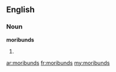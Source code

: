 ==English==

===Noun===
'''moribunds'''

# {{plural of|[[moribund]]}}

[[ar:moribunds]]
[[fr:moribunds]]
[[my:moribunds]]